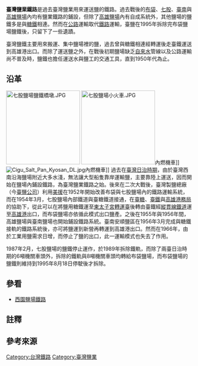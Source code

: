 {{台灣交通}}
'''臺灣鹽業鐵路'''是過去臺灣鹽業用來運送鹽的鐵路。過去戰後的[[布袋鹽場|布袋]]、[[七股鹽場|七股]]、[[臺南鹽場|臺南]]與[[高雄鹽場|高雄鹽場]]內均有鹽業鐵路的鋪設，但除了[[高雄鹽場|高雄鹽場]]內有自成系統外，其他鹽場的鹽鐵多是與[[臺灣糖業鐵路|糖鐵]]相連{{r|鐵}}。然而在[[公路|公路]]運輸取代[[鐵路|鐵路]]運輸，臺鹽在1995年拆除完布袋鹽場鹽鐵後，只留下了一些遺蹟{{r|鐵}}。

臺灣鹽鐵主要用來搬運、集中鹽場裡的鹽，過去曾與糖鐵相連經轉運後走臺鐵運送到高雄港出口。而除了運送鹽之外，在戰後初期鹽場缺乏[[自來水|自來水]]管線以及公路運輸尚不普及時，鹽鐵也擔任運送水與鹽工的交通工具，直到1950年代為止{{r|鐵}}{{NoteTag|1=七股鹽場在1951年8月與1953年3月分別完成北線與南線的自來水系統；北門鹽場於1956年9月完成自來水系統{{r|鐵}}。}}。

== 沿革 ==
[[File:七股鹽場鹽鐵橋墩.JPG|200px]]
[[File:七股鹽場小火車.JPG|200px]]內燃機車]]
[[File:Cigu_Salt_Pan_Kyosan_DL.jpg|thumb]]內燃機車]]
過去在[[臺灣日治時期|臺灣日治時期]]，由於臺灣西南沿海鹽場附近大多水淺，無法讓大型船隻靠岸運輸鹽，主要靠陸上運送，因而開始在鹽場內鋪設鐵路，為臺灣鹽業鐵路之始{{r|鐵}}。後來在二次大戰後，臺灣製鹽總廠（今[[臺鹽|臺鹽公司]]）利用[[美援|美援]]在1952年開始改善布袋與七股鹽場內的鐵路運輸系統，而在1954年3月，七股鹽場內部鐵道與臺糖鐵道接通，在[[臺糖|臺糖]]、[[臺鐵|臺鐵]]與[[高雄港務局|高雄港務局]]的協助下，從此可以在將鹽用糖鐵{{NoteTag|1=鹽鐵機關車亦是軌距762mm的五分車{{r|鐵}}，故可直接使用糖鐵鐵道。}}運至[[東太子宮鹽運聯合轉運臺|東太子宮轉運臺]]後轉由臺鐵經[[縱貫線_(鐵路)|縱貫線鐵道]]運至[[高雄港|高雄港]]出口，而布袋鹽場亦依循此模式出口鹽產{{r|鐵}}。之後在1955年與1956年間，高雄鹽場與臺南鹽場也開始鋪設鐵路系統。臺南安順鹽區在1956年3月完成與糖鐵接軌的鐵路系統後，亦可將鹽運到新營再轉運到高雄港出口{{r|鐵}}。然而在1966年，由於工業用鹽需求日增，而停止了鹽的出口，此一運輸模式也失去了作用{{r|鐵}}。

1987年2月，七股鹽場的鹽鐵停止運作，於1989年拆除鐵軌，而除了兩臺日治時期的6噸機關車頭外，拆除的鐵軌與8噸機關車頭均轉給布袋鹽場，而布袋鹽場的鹽鐵則維持到1995年8月18日停駛後才拆除{{r|鐵}}{{r|舊}}。

== 參看 ==

* [[金門縣#鐵路|西園鹽場鐵路]]

== 註釋 ==
<div class="references-small">
{{NoteFoot}}
</div>

== 參考來源 ==
{{reflist|refs=
<ref name="鐵">{{cite book|author=周俊霖、許永河 |title=《南瀛鐵道誌》 |publisher=臺南縣政府 |isbn=978-986-00-9695-8 |pages=352、362－371頁|date=2007年8月}}</ref>
<ref name="舊">{{cite book|author=古庭維、鄧志忠 |title=《台灣舊鐵道散步地圖》|isbn=978-986-177-401-5 |edition=初版二刷  |date=2010-09-20 |publisher=晨星 |pages=182頁}}</ref>
}}
{{臺灣鹽業}}
{{台灣鐵路運輸}}
[[Category:台灣鐵路|Category:台灣鐵路]]
[[Category:臺灣鹽業|Category:臺灣鹽業]]